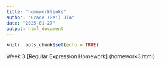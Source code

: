```yaml
---
title: "homeworklinks"
author: "Grace (Rei) Jia"
date: "2025-01-27"
output: html_document
---
```


```r
knitr::opts_chunk$set(echo = TRUE)
```

Week 3 [Regular Expression Homework] (homework3.html)
